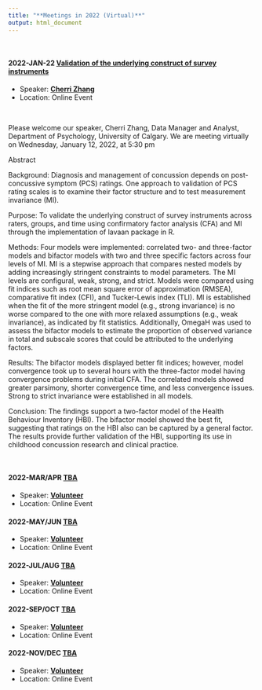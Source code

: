 ```yaml
---
title: "**Meetings in 2022 (Virtual)**"
output: html_document
---
```


<br>


#### 2022-JAN-22 [Validation of the underlying construct of survey instruments](https://www.meetup.com/calgaryr/events/282613720/){target="_blank"}

+ Speaker: [<b>Cherri Zhang</b>](zhac@ucalgary.ca){target="_blank"}
+ Location: Online Event

\

Please welcome our speaker, Cherri Zhang, Data Manager and Analyst, Department of Psychology, University of Calgary. We are meeting virtually on Wednesday, January 12, 2022, at 5:30 pm

Abstract

Background: Diagnosis and management of concussion depends on post-concussive symptom (PCS) ratings. One approach to validation of PCS rating scales is to examine their factor structure and to test measurement invariance (MI).

Purpose: To validate the underlying construct of survey instruments across raters, groups, and time using confirmatory factor analysis (CFA) and MI through the implementation of lavaan package in R.

Methods: Four models were implemented: correlated two- and three-factor models and bifactor models with two and three specific factors across four levels of MI. MI is a stepwise approach that compares nested models by adding increasingly stringent constraints to model parameters. The MI levels are configural, weak, strong, and strict. Models were compared using fit indices such as root mean square error of approximation (RMSEA), comparative fit index (CFI), and Tucker-Lewis index (TLI). MI is established when the fit of the more stringent model (e.g., strong invariance) is no worse compared to the one with more relaxed assumptions (e.g., weak invariance), as indicated by fit statistics. Additionally, OmegaH was used to assess the bifactor models to estimate the proportion of observed variance in total and subscale scores that could be attributed to the underlying factors.

Results: The bifactor models displayed better fit indices; however, model convergence took up to several hours with the three-factor model having convergence problems during initial CFA. The correlated models showed greater parsimony, shorter convergence time, and less convergence issues. Strong to strict invariance were established in all models.

Conclusion: The findings support a two-factor model of the Health Behaviour Inventory (HBI). The bifactor model showed the best fit, suggesting that ratings on the HBI also can be captured by a general factor. The results provide further validation of the HBI, supporting its use in childhood concussion research and clinical practice.


\



#### 2022-MAR/APR [TBA](https://www.meetup.com/calgaryr/events/){target="_blank"}

+ Speaker: [<b>Volunteer</b>](){target="_blank"}
+ Location: Online Event


#### 2022-MAY/JUN [TBA](https://www.meetup.com/calgaryr/events/){target="_blank"}

+ Speaker: [<b>Volunteer</b>](){target="_blank"}
+ Location: Online Event


#### 2022-JUL/AUG [TBA](https://www.meetup.com/calgaryr/events/){target="_blank"}

+ Speaker: [<b>Volunteer</b>](){target="_blank"}
+ Location: Online Event


#### 2022-SEP/OCT [TBA](https://www.meetup.com/calgaryr/events/){target="_blank"}

+ Speaker: [<b>Volunteer</b>](){target="_blank"}
+ Location: Online Event


#### 2022-NOV/DEC [TBA](https://www.meetup.com/calgaryr/events/){target="_blank"}

+ Speaker: [<b>Volunteer</b>](){target="_blank"}
+ Location: Online Event
